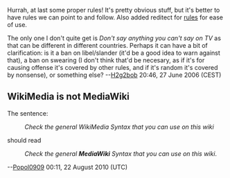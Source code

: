 Hurrah, at last some proper rules! It's pretty obvious stuff, but it's better to have rules we can point to and follow. Also added reditect for [[rules]] for ease of use.

The only one I don't quite get is ''Don't say anything you can't say on TV'' as that can be different in different countries. Perhaps it can have a bit of clarification: is it a ban on libel/slander (it'd be a good idea to warn against that), a ban on swearing (I don't think that'd be necesary, as if it's for causing offense it's covered by other rules, and if it's random it's covered by nonsense), or something else? --[[User:H2g2bob|H2g2bob]] 20:46, 27 June 2006 (CEST)

== WikiMedia is not MediaWiki ==

The sentence:
:''Check the general WikiMedia Syntax that you can use on this wiki'' 
should read 
:''Check the general '''MediaWiki''' Syntax that you can use on this wiki''.
--[[User:Popol0909|Popol0909]] 00:11, 22 August 2010 (UTC)